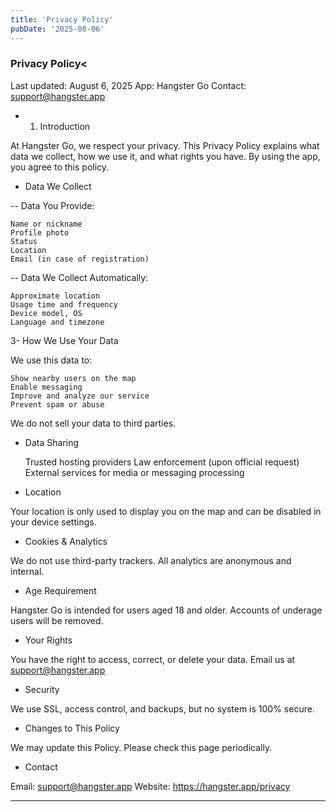 ```yaml
---
title: 'Privacy Policy'
pubDate: '2025-08-06'
---
```


### Privacy Policy< 

Last updated: August 6, 2025
App: Hangster Go
Contact: support@hangster.app
- 1. Introduction

At Hangster Go, we respect your privacy. This Privacy Policy explains what data we collect, how we use it, and what rights you have. By using the app, you agree to this policy.

- Data We Collect


-- Data You Provide:

    Name or nickname
    Profile photo
    Status
    Location
    Email (in case of registration)

-- Data We Collect Automatically:

    Approximate location
    Usage time and frequency
    Device model, OS
    Language and timezone

3- How We Use Your Data

We use this data to:

    Show nearby users on the map
    Enable messaging
    Improve and analyze our service
    Prevent spam or abuse

We do not sell your data to third parties.

- Data Sharing

    Trusted hosting providers
    Law enforcement (upon official request)
    External services for media or messaging processing

- Location

Your location is only used to display you on the map and can be disabled in your device settings.

- Cookies & Analytics

We do not use third-party trackers. All analytics are anonymous and internal.

- Age Requirement

Hangster Go is intended for users aged 18 and older. Accounts of underage users will be removed.

- Your Rights

You have the right to access, correct, or delete your data. Email us at support@hangster.app

- Security

We use SSL, access control, and backups, but no system is 100% secure.

- Changes to This Policy

We may update this Policy. Please check this page periodically.

- Contact

Email: support@hangster.app
Website: https://hangster.app/privacy

---


